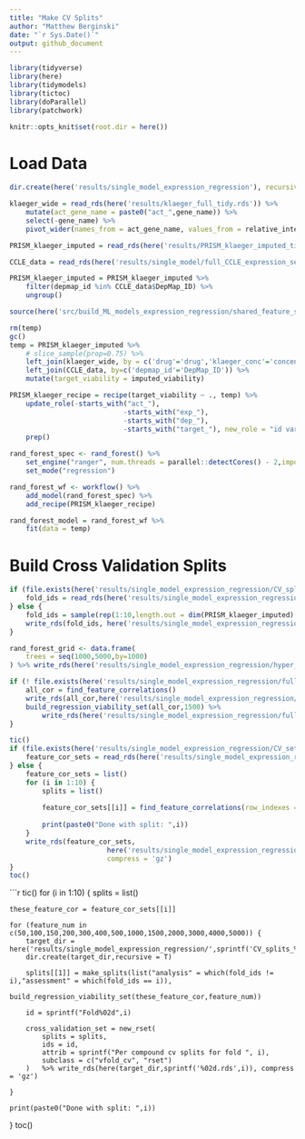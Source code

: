```yaml
---
title: "Make CV Splits"
author: "Matthew Berginski"
date: "`r Sys.Date()`"
output: github_document
---
```


```r
library(tidyverse)
library(here)
library(tidymodels)
library(tictoc)
library(doParallel)
library(patchwork)

knitr::opts_knit$set(root.dir = here())
```

# Load Data

```r
dir.create(here('results/single_model_expression_regression'), recursive = T)

klaeger_wide = read_rds(here('results/klaeger_full_tidy.rds')) %>%
	mutate(act_gene_name = paste0("act_",gene_name)) %>%
	select(-gene_name) %>%
	pivot_wider(names_from = act_gene_name, values_from = relative_intensity)

PRISM_klaeger_imputed = read_rds(here('results/PRISM_klaeger_imputed_tidy.rds'))

CCLE_data = read_rds(here('results/single_model/full_CCLE_expression_set_for_ML.rds'))

PRISM_klaeger_imputed = PRISM_klaeger_imputed %>%
	filter(depmap_id %in% CCLE_data$DepMap_ID) %>%
	ungroup()

source(here('src/build_ML_models_expression_regression/shared_feature_selection_functions.r'))
```

```r
rm(temp)
gc()
temp = PRISM_klaeger_imputed %>% 
	# slice_sample(prop=0.75) %>% 
	left_join(klaeger_wide, by = c('drug'='drug','klaeger_conc'='concentration_M')) %>% 
	left_join(CCLE_data, by=c('depmap_id'='DepMap_ID')) %>%
	mutate(target_viability = imputed_viability)

PRISM_klaeger_recipe = recipe(target_viability ~ ., temp) %>%
	update_role(-starts_with("act_"),
							-starts_with("exp_"),
							-starts_with("dep_"),
							-starts_with("target_"), new_role = "id variable") %>%
	prep()

rand_forest_spec <- rand_forest() %>% 
	set_engine("ranger", num.threads = parallel::detectCores() - 2,importance = "impurity") %>%
	set_mode("regression")

rand_forest_wf <- workflow() %>%
	add_model(rand_forest_spec) %>%
	add_recipe(PRISM_klaeger_recipe)

rand_forest_model = rand_forest_wf %>%
	fit(data = temp)
```

# Build Cross Validation Splits

```r
if (file.exists(here('results/single_model_expression_regression/CV_split_row_nums.rds'))) {
	fold_ids = read_rds(here('results/single_model_expression_regression/CV_split_row_nums.rds'))
} else {
	fold_ids = sample(rep(1:10,length.out = dim(PRISM_klaeger_imputed)[1]))
	write_rds(fold_ids, here('results/single_model_expression_regression/CV_split_row_nums.rds'))
}

rand_forest_grid <- data.frame(
	trees = seq(1000,5000,by=1000)
) %>% write_rds(here('results/single_model_expression_regression/hyper_param_search_space.rds'))
```

```r
if (! file.exists(here('results/single_model_expression_regression/full_model_data_set_1500feat.rds'))) {
	all_cor = find_feature_correlations()
	write_rds(all_cor,here('results/single_model_expression_regression/full_data_cor.rds'))
	build_regression_viability_set(all_cor,1500) %>%
		write_rds(here('results/single_model_expression_regression/full_model_data_set_1500feat.rds'), compress='gz')
}
```

```r
tic()
if (file.exists(here('results/single_model_expression_regression/CV_set_correlations.rds'))) {
	feature_cor_sets = read_rds(here('results/single_model_expression_regression/CV_set_correlations.rds'))
} else {
	feature_cor_sets = list()
	for (i in 1:10) {
		splits = list()
		
		feature_cor_sets[[i]] = find_feature_correlations(row_indexes = which(fold_ids != i))
		
		print(paste0("Done with split: ",i))
	}
	write_rds(feature_cor_sets, 
						here('results/single_model_expression_regression/CV_set_correlations.rds'), 
						compress = 'gz')
}
toc()
```

```r
tic()
for (i in 1:10) {
	splits = list()
	
	these_feature_cor = feature_cor_sets[[i]]
	
	for (feature_num in c(50,100,150,200,300,400,500,1000,1500,2000,3000,4000,5000)) {
		target_dir = here('results/single_model_expression_regression/',sprintf('CV_splits_%sfeat',feature_num))
		dir.create(target_dir,recursive = T)
		
		splits[[1]] = make_splits(list("analysis" = which(fold_ids != i),"assessment" = which(fold_ids == i)),
															build_regression_viability_set(these_feature_cor,feature_num))
		
		id = sprintf("Fold%02d",i)
		
		cross_validation_set = new_rset(
			splits = splits,
			ids = id,
			attrib = sprintf("Per compound cv splits for fold ", i),
			subclass = c("vfold_cv", "rset")
		)	%>% write_rds(here(target_dir,sprintf('%02d.rds',i)), compress = 'gz')
		
	}
	
	print(paste0("Done with split: ",i))
}
toc()
